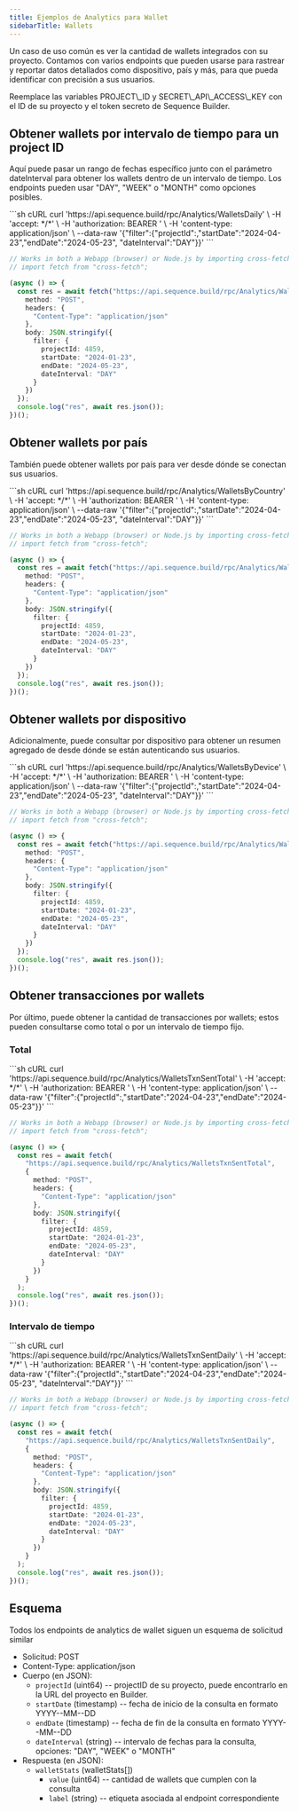 ```yaml
---
title: Ejemplos de Analytics para Wallet
sidebarTitle: Wallets
---
```


Un caso de uso común es ver la cantidad de wallets integrados con su proyecto. Contamos con varios endpoints que pueden usarse para rastrear y reportar datos detallados como dispositivo, país y más, para que pueda identificar con precisión a sus usuarios.

<Note>
  Reemplace las variables PROJECT\_ID y SECRET\_API\_ACCESS\_KEY con el ID de su proyecto y el token secreto de Sequence Builder.
</Note>

## Obtener wallets por intervalo de tiempo para un project ID
Aquí puede pasar un rango de fechas específico junto con el parámetro dateInterval para obtener los wallets dentro de un intervalo de tiempo. Los endpoints pueden usar "DAY", "WEEK" o "MONTH" como opciones posibles.

<CodeGroup>
  ```sh cURL
  curl 'https://api.sequence.build/rpc/Analytics/WalletsDaily' \
    -H 'accept: */*' \
    -H 'authorization: BEARER <SECRET_API_ACCESS_KEY>' \
    -H 'content-type: application/json' \
    --data-raw '{"filter":{"projectId":<PROJECT_ID>,"startDate":"2024-04-23","endDate":"2024-05-23", "dateInterval":"DAY"}}'
  ```

  ```ts TypeScript
  // Works in both a Webapp (browser) or Node.js by importing cross-fetch:
  // import fetch from "cross-fetch";

  (async () => {
    const res = await fetch("https://api.sequence.build/rpc/Analytics/WalletsDaily", {
      method: "POST",
      headers: {
        "Content-Type": "application/json"
      },
      body: JSON.stringify({
        filter: {
          projectId: 4859,
          startDate: "2024-01-23",
          endDate: "2024-05-23",
          dateInterval: "DAY"
        }
      })
    });
    console.log("res", await res.json());
  })();
  ```
</CodeGroup>

## Obtener wallets por país
También puede obtener wallets por país para ver desde dónde se conectan sus usuarios.

<CodeGroup>
  ```sh cURL
  curl 'https://api.sequence.build/rpc/Analytics/WalletsByCountry' \
    -H 'accept: */*' \
    -H 'authorization: BEARER <SECRET_API_ACCESS_KEY>' \
    -H 'content-type: application/json' \
    --data-raw '{"filter":{"projectId":<PROJECT_ID>,"startDate":"2024-04-23","endDate":"2024-05-23", "dateInterval":"DAY"}}'
  ```

  ```ts TypeScript
  // Works in both a Webapp (browser) or Node.js by importing cross-fetch:
  // import fetch from "cross-fetch";

  (async () => {
    const res = await fetch("https://api.sequence.build/rpc/Analytics/WalletsByCountry", {
      method: "POST",
      headers: {
        "Content-Type": "application/json"
      },
      body: JSON.stringify({
        filter: {
          projectId: 4859,
          startDate: "2024-01-23",
          endDate: "2024-05-23",
          dateInterval: "DAY"
        }
      })
    });
    console.log("res", await res.json());
  })();
  ```
</CodeGroup>

## Obtener wallets por dispositivo
Adicionalmente, puede consultar por dispositivo para obtener un resumen agregado de desde dónde se están autenticando sus usuarios.

<CodeGroup>
  ```sh cURL
  curl 'https://api.sequence.build/rpc/Analytics/WalletsByDevice' \
    -H 'accept: */*' \
    -H 'authorization: BEARER <SECRET_API_ACCESS_KEY>' \
    -H 'content-type: application/json' \
    --data-raw '{"filter":{"projectId":<PROJECT_ID>,"startDate":"2024-04-23","endDate":"2024-05-23", "dateInterval":"DAY"}}'
  ```

  ```ts TypeScript
  // Works in both a Webapp (browser) or Node.js by importing cross-fetch:
  // import fetch from "cross-fetch";

  (async () => {
    const res = await fetch("https://api.sequence.build/rpc/Analytics/WalletsByDevice", {
      method: "POST",
      headers: {
        "Content-Type": "application/json"
      },
      body: JSON.stringify({
        filter: {
          projectId: 4859,
          startDate: "2024-01-23",
          endDate: "2024-05-23",
          dateInterval: "DAY"
        }
      })
    });
    console.log("res", await res.json());
  })();
  ```
</CodeGroup>

## Obtener transacciones por wallets
Por último, puede obtener la cantidad de transacciones por wallets; estos pueden consultarse como total o por un intervalo de tiempo fijo.

### Total

<CodeGroup>
  ```sh cURL
  curl 'https://api.sequence.build/rpc/Analytics/WalletsTxnSentTotal' \
    -H 'accept: */*' \
    -H 'authorization: BEARER <SECRET_API_ACCESS_KEY>' \
    -H 'content-type: application/json' \
    --data-raw '{"filter":{"projectId":<PROJECT_ID>,"startDate":"2024-04-23","endDate":"2024-05-23"}}'
  ```

  ```ts TypeScript
  // Works in both a Webapp (browser) or Node.js by importing cross-fetch:
  // import fetch from "cross-fetch";

  (async () => {
    const res = await fetch(
      "https://api.sequence.build/rpc/Analytics/WalletsTxnSentTotal",
      {
        method: "POST",
        headers: {
          "Content-Type": "application/json"
        },
        body: JSON.stringify({
          filter: {
            projectId: 4859,
            startDate: "2024-01-23",
            endDate: "2024-05-23",
            dateInterval: "DAY"
          }
        })
      }
    );
    console.log("res", await res.json());
  })();
  ```
</CodeGroup>

### Intervalo de tiempo

<CodeGroup>
  ```sh cURL
  curl 'https://api.sequence.build/rpc/Analytics/WalletsTxnSentDaily' \
    -H 'accept: */*' \
    -H 'authorization: BEARER <SECRET_API_ACCESS_KEY>' \
    -H 'content-type: application/json' \
    --data-raw '{"filter":{"projectId":<PROJECT_ID>,"startDate":"2024-04-23","endDate":"2024-05-23", "dateInterval":"DAY"}}'
  ```

  ```ts TypeScript
  // Works in both a Webapp (browser) or Node.js by importing cross-fetch:
  // import fetch from "cross-fetch";

  (async () => {
    const res = await fetch(
      "https://api.sequence.build/rpc/Analytics/WalletsTxnSentDaily",
      {
        method: "POST",
        headers: {
          "Content-Type": "application/json"
        },
        body: JSON.stringify({
          filter: {
            projectId: 4859,
            startDate: "2024-01-23",
            endDate: "2024-05-23",
            dateInterval: "DAY"
          }
        })
      }
    );
    console.log("res", await res.json());
  })();
  ```
</CodeGroup>

## Esquema
Todos los endpoints de analytics de wallet siguen un esquema de solicitud similar
- Solicitud: POST
- Content-Type: application/json
- Cuerpo (en JSON):
  - `projectId` (uint64) -- projectID de su proyecto, puede encontrarlo en la URL del proyecto en Builder.
  - `startDate` (timestamp) -- fecha de inicio de la consulta en formato YYYY--MM--DD
  - `endDate` (timestamp) -- fecha de fin de la consulta en formato YYYY--MM--DD
  - `dateInterval` (string) -- intervalo de fechas para la consulta, opciones: "DAY", "WEEK" o "MONTH"
- Respuesta (en JSON):
  - `walletStats` (walletStats\[])
    - `value` (uint64) -- cantidad de wallets que cumplen con la consulta
    - `label` (string) -- etiqueta asociada al endpoint correspondiente